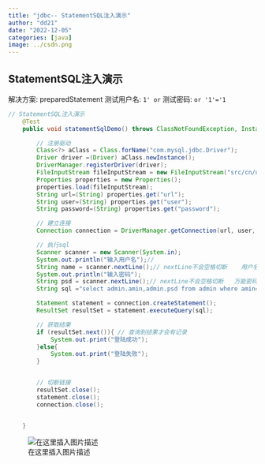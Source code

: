 ```yaml
---
title: "jdbc-- StatementSQL注入演示"
author: "dd21"
date: "2022-12-05" 
categories: [java]
image: ../csdn.png
---
```



## StatementSQL注入演示
解决方案:
preparedStatement
测试用户名:   `1' or`
测试密码:      `or '1'='1`
```java
// StatementSQL注入演示
    @Test
    public void statementSqlDemo() throws ClassNotFoundException, InstantiationException, IllegalAccessException, SQLException, IOException {

        // 注册驱动
        Class<?> aClass = Class.forName("com.mysql.jdbc.Driver");
        Driver driver =(Driver) aClass.newInstance();
        DriverManager.registerDriver(driver);
        FileInputStream fileInputStream = new FileInputStream("src/cn/usts/edu/config/db.properties");
        Properties properties = new Properties();
        properties.load(fileInputStream);
        String url=(String) properties.get("url");
        String user=(String) properties.get("user");
        String password=(String) properties.get("password");

        // 建立连接
        Connection connection = DriverManager.getConnection(url, user, password);

        // 执行sql
        Scanner scanner = new Scanner(System.in);
        System.out.println("输入用户名");//
        String name = scanner.nextLine();// nextLine不会空格切断    用户名 1' or
        System.out.println("输入密码");  
        String psd = scanner.nextLine();// nextLine不会空格切断   万能密码 or '1' = 1'
        String sql ="select admin.amin,admin.psd from admin where amin='"+name+"'and psd='"+psd+"'";

        Statement statement = connection.createStatement();
        ResultSet resultSet = statement.executeQuery(sql);

        // 获取结果
        if (resultSet.next()){ // 查询到结果才会有记录
            System.out.print("登陆成功");
        }else{
            System.out.print("登陆失败");
        }


        // 切断链接
        resultSet.close();
        statement.close();
        connection.close();


    }

```
![在这里插入图片描述](https://img-blog.csdnimg.cn/5742e97ce25f4d99820ef31428b3e8b1.png?x-oss-process=image/watermark,type_ZHJvaWRzYW5zZmFsbGJhY2s,shadow_50,text_Q1NETiBA5aSn5q-beg==,size_20,color_FFFFFF,t_70,g_se,x_16)

